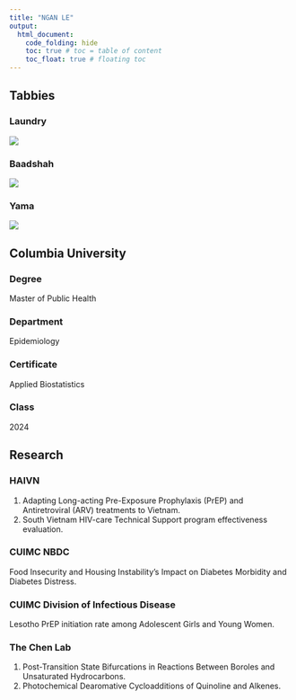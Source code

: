 ```yaml
---
title: "NGAN LE"
output: 
  html_document:
    code_folding: hide
    toc: true # toc = table of content
    toc_float: true # floating toc
---
```


## Tabbies {.tabset}
### Laundry
![](Laundry2.jpeg)

### Baadshah
![](Baadshah.jpeg)

### Yama
![](Yama.jpeg)


## Columbia University {.tabset}

### Degree
Master of Public Health

### Department
Epidemiology

### Certificate
Applied Biostatistics 

### Class
2024

## Research {.tabset}

### HAIVN
1. Adapting Long-acting Pre-Exposure Prophylaxis (PrEP) and Antiretroviral (ARV) treatments to Vietnam.
2. South Vietnam HIV-care Technical Support program effectiveness evaluation. 

### CUIMC NBDC 
Food Insecurity and Housing Instability's Impact on Diabetes Morbidity and Diabetes Distress.

### CUIMC Division of Infectious Disease
Lesotho PrEP initiation rate among Adolescent Girls and Young Women. 

### The Chen Lab
1. Post-Transition State Bifurcations in Reactions Between Boroles and Unsaturated Hydrocarbons.
2. Photochemical Dearomative Cycloadditions of Quinoline and Alkenes.



